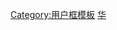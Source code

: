 {{Userbox
  |border-c = green
  |border-s = 1
  |id-c     = #DDFFC1
  |info-c   = #DDFFC1
  |info-s   = 10
  |info-fc  = black
  |id       = [[File:Juyingchi.JPG|60px]]
  |info     = 这个用户支持'''[[大理国|大理独立]]'''。
  |usercategory = 支持大理独立的维基人
  |nocat    = {{{nocat|}}}
}}<noinclude>
[[Category:用户框模板]]
[[Category:支持区域独立或拆分的维基人用户框模板|华]]
</noinclude>